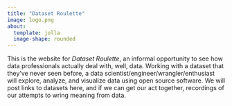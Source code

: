 ```yaml
---
title: "Dataset Roulette"
image: logo.png
about: 
  template: jolla
  image-shape: rounded
---
```


This is the website for _Dataset Roulette_, an informal opportunity to see how
data professionals actually deal with, well, data. Working with a dataset that 
they've never seen before, a data scientist/engineer/wrangler/enthusiast will 
explore, analyze, and visualize data using open source software. We will post 
links to datasets here, and if we can get our act together, recordings of our 
attempts to wring meaning from data.